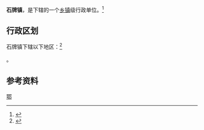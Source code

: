 {{中国乡级行政区|42/08/81/108/000}}

'''石牌镇'''，是{{PRC admin/fullname|42/08/81/108/000|3}}下辖的一个[[乡镇|乡镇]]级行政单位。<ref>{{PRC admin/ref sgc|{{PRC admin/parent|42/08/81/108/000}}}}</ref>

== 行政区划 ==

石牌镇下辖以下地区：<ref>{{PRC admin/ref sgc|42/08/81/108/000}}</ref>

{{PRC admin/children|42/08/81/108/000}}。

== 参考资料 ==

{{reflist}}

{{行政区划小作品}}
{{PRC admin/navcat|42/08/81/108/000}}
{{中国历史文化名镇}}
[[Category:中国历史文化名镇|鄂]]